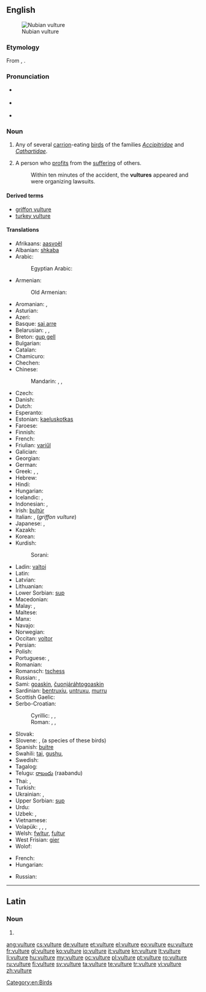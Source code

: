 ==English==
{{wikipedia}}
[[Image:Nubianvulture.jpeg|thumb|Nubian vulture]]

===Etymology===
From {{etyl|la}} {{term|vultur}}, {{term|voltur|lang=la}}.

===Pronunciation===
* {{a|RP}} {{IPA|/ˈvʌltʃəː/}}
* {{a|GenAm}} {{IPA|/ˈvʌltʃɚ/}}
* {{audio|en-us-vulture.ogg|Audio (US)}}

===Noun===
{{en-noun}}

# Any of several [[carrion]]-eating [[bird]]s of the families ''[[Accipitridae]]'' and ''[[Cathartidae]]''.
# {{colloquial}} A person who [[profit]]s from the [[suffering]] of others.
#: Within ten minutes of the accident, the '''vultures''' appeared and were organizing lawsuits.

====Derived terms====
* [[griffon vulture]]
* [[turkey vulture]]

====Translations====
{{trans-top|bird}}
* Afrikaans: [[aasvoël]]
* Albanian: [[shkaba]]
* Arabic: {{t+|ar|نسر|m|tr=nasr|sc=Arab}}
*: Egyptian Arabic: {{tø|arz|نسر|m|tr=nesr|sc=Arab}}
* Armenian: {{t-|hy|անգղ|tr=angġ}}
*: Old Armenian: {{tø|xcl|անգղ|tr=angł|sc=Armn}}
* Aromanian: {{t|rup|vultur}}, {{t|rup|ornji}}
* Asturian: {{t-|ast|utre|m}}
* Azeri: {{t-|az|leşyeyən}}
* Basque: [[sai arre]]
* Belarusian: {{t-|be|грыф|m|tr=hryf|sc=Cyrl}}, {{t-|be|сіп|m|tr=sip|sc=Cyrl}}, {{t-|be|белагаловы сіп|m|tr=belahalóvy sip|sc=Cyrl}}
* Breton: [[gup gell]]
* Bulgarian: {{t+|bg|лешояд|m|tr=lešojad|sc=Cyrl}}
* Catalan: {{t-|ca|voltor|m}}
* Chamicuro: {{tø|ccc|tsemo'ye}}
* Chechen: {{tø|ce|аьрзу}}
* Chinese:
*: Mandarin: {{t|cmn|兀鷹|sc=Hani}}, {{t|cmn|兀鹰|tr=wùyīng|sc=Hani}}, {{t+|cmn|雕|tr=diāo|sc=Hani}}
* Czech: {{t+|cs|sup}}
* Danish: {{t-|da|grib|c}}
* Dutch: {{t+|nl|gier|m}}
* Esperanto: {{t-|eo|vulturo}}
* Estonian: [[kaeluskotkas]]
* Faroese: {{t-|fo|gammur}}
* Finnish: {{t+|fi|korppikotka}}
* French: {{t+|fr|vautour|m}}
* Friulian: [[variűl]]
* Galician: {{t-|gl|voitre|m}}
* Georgian: {{t-|ka|ორბი|tr=orbi|sc=Geor}}
* German: {{t+|de|Geier|m}}
* Greek: {{t+|el|γύπας|m|tr=gýpas}}, {{t+|el|όρνιο|n|tr=órnio}}, {{t+|el|όρνεο|n|tr=órneo}}
* Hebrew: {{t+|he|נשר|m|tr=nesher|sc=Hebr}}
* Hindi: {{t-|hi|गिद्ध|tr=giddh|m|sc=Deva}}
* Hungarian: {{t+|hu|keselyű}}
* Icelandic: {{t-|is|gæsagammur}}, {{t+|is|hrægammur|m}}
* Indonesian: {{t+|id|nazar}}, {{t+|id|hering}}
* Irish: [[bultúr]]
* Italian: {{t+|it|avvoltoio|m}}, {{t+|it|grifone|m}} (''griffon vulture'')
* Japanese: {{t-|ja|ハゲタカ|tr=hagetaka|sc=Jpan}}, {{t-|ja|ハゲワシ|tr=hagewashi|sc=Jpan}}
* Kazakh: {{t|kk|құмай|tr=kumay|sc=Cyrl}}
* Korean: {{t+|ko|독수리|tr=doksuri|sc=Kore}}
* Kurdish:
*: Sorani: {{ku-Arab|[[هه‌ڵۆ]]}}
{{trans-mid}}
* Ladin: [[valtoi]]
* Latin: {{t+|la|vultur|m}}
* Latvian: {{t-|lv|baltgalvas grifs|m}}
* Lithuanian: {{t+|lt|grifas}}
* Lower Sorbian: [[sup]]
* Macedonian: {{t-|mk|мршоjадец|m|tr=mršojadec|sc=Cyrl}}
* Malay: {{t-|ms|nasar}}, {{t-|ms|hering}}
* Maltese: {{t-|mt|avultun|m}}
* Manx: {{t-|gv|ushag chonvayrtagh}}
* Navajo: {{tø|nv|jeeshóóʼ}}
* Norwegian: {{t-|no|gribb|m}}
* Occitan: [[voltor]]
* Persian: {{t+|fa|کرکس|tr=karkas}}
* Polish: {{t+|pl|sęp|m}}
* Portuguese: {{t+|pt|abutre|m}}, {{t+|pt|urubu|m}}
* Romanian: {{t+|ro|vultur|m}}
* Romansch: [[tschess]]
* Russian: {{t+|ru|гриф|m|tr=grif|sc=Cyrl}}, {{t+|ru|стервятник|tr=stervjátnik}}
* Sami: [[goaskin]], [[čuonjáráhtogoaskin]]
* Sardinian: [[bentruxiu]], [[untruxu]], [[murru]]
* Scottish Gaelic: {{t-|gd|fang|f}}
* Serbo-Croatian:
*: Cyrillic: {{t-|sh|суп|m|sc=Cyrl}}, {{t-|sh|лешинар|m|sc=Cyrl}}, {{t-|sh|стрвинар|m|sc=Cyrl}}
*: Roman: {{t-|sh|sup|m}}, {{t-|sh|lešinar|m}}, {{t-|sh|strvinar|m}}
* Slovak: {{t-|sk|sup|m}}
* Slovene: {{t-|sl|mrhovinar|m}}, {{t+|sl|jastreb|m}} (a species of these birds)
* Spanish: [[buitre]] {{m}}
* Swahili: [[tai]], [[gushu]], {{t-|sw|tumbusi}}
* Swedish: {{t+|sv|gam|c}}
* Tagalog: {{t-|tl|buitre}}
* Telugu: [[రాబందు]] (raabandu)
* Thai: {{t-|th|อีแร้ง|tr=ee ráeng|sc=Thai}}, {{t-|th|แร้ง|tr=ráeng|sc=Thai}}
* Turkish: {{t+|tr|akbaba}}
* Ukrainian: {{t-|uk|гриф|m|tr=hryf|sc=Cyrl}}, {{t-|uk|падальник|m|tr=pádalʹnyk|sc=Cyrl}}
* Upper Sorbian: [[sup]]
* Urdu: {{t-|ur|گدھ|tr=giddh|m}}
* Uzbek: {{t-|uz|jo'rchi}}, {{t-|uz|kalxat}}
* Vietnamese: {{t+|vi|kền kền}}
* Volapük: {{qualifier|male or female}} {{t+|vo|vultur}}, {{qualifier|male}} {{t-|vo|hivultur}}, {{qualifier|female}} {{t-|vo|jivultur}}, {{qualifier|offspring, baby}} {{t-|vo|vulturül}}
* Welsh: [[fwltur]], [[fultur]]
* West Frisian: [[gier]]
* Wolof: {{t+|wo|tan|alt=tan mi}}
{{trans-bottom}}

{{trans-top|person}}
* French: {{t+|fr|charognard|m}}
* Hungarian: {{t+|hu|hiéna}}
{{trans-mid}}
* Russian: {{t+|ru|стервятник|tr=stervjátnik}}
{{trans-bottom}}

[[Category:en:Birds]]

----

==Latin==

===Noun===
{{la-noun-form|vulture}}

# {{inflection of|vultur|vultur|abl|s|lang=la}}

[[ang:vulture]]
[[cs:vulture]]
[[de:vulture]]
[[et:vulture]]
[[el:vulture]]
[[eo:vulture]]
[[eu:vulture]]
[[fr:vulture]]
[[gl:vulture]]
[[ko:vulture]]
[[io:vulture]]
[[it:vulture]]
[[kn:vulture]]
[[lt:vulture]]
[[li:vulture]]
[[hu:vulture]]
[[my:vulture]]
[[oc:vulture]]
[[pl:vulture]]
[[pt:vulture]]
[[ro:vulture]]
[[ru:vulture]]
[[fi:vulture]]
[[sv:vulture]]
[[ta:vulture]]
[[te:vulture]]
[[tr:vulture]]
[[vi:vulture]]
[[zh:vulture]]